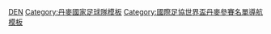 {{National squad
 | name      = 2010年世界盃足球賽丹麥參賽名單
 | bg        = #C8102E
 | fg        = white
 | bordercolor = #DCDCDC
 | country   = 丹麥
 | comp link = 2010年世界盃足球賽
 | comp      = 2010年世界盃足球賽
 | flag      = Denmark
 | p1        = [[湯馬士·蘇連遜|-{zh-hans:索伦森;zh-hk:蘇連遜;zh-tw:索倫森;}-]] 
 | p2        = [[克里斯蒂安·波尔森|-{zh-hans:C·波尔森;zh-hk:基斯甸·保臣;zh-tw:C·鮑爾森;}-]]
 | p3        = [[西蒙·凯尔|-{zh-hans:克亚尔;zh-hk:卡積亞;zh-tw:克亞爾;}-]]
 | p4        = [[丹尼尔·阿格|-{zh-hans:阿格;zh-hk:艾加;zh-tw:阿格;}-]]
 | p5        = [[威廉·基斯特|-{zh-hans:奎斯特;zh-hk:基斯特;zh-tw:奎斯特;}-]]
 | p6        = [[拿斯·積及臣|-{zh-hans:雅各布森;zh-hk:積及臣;zh-tw:雅各森;}-]]
 | p7        = [[丹尼爾·延森|-{zh-hans:延森;zh-hk:贊臣;zh-tw:延森;}-]]
 | p8        = [[耶斯佩尔·格伦夏尔|-{zh-hans:格伦夏尔;zh-hk:干查;zh-tw:格倫夏爾;}-]]
 | p9        = [[容·达尔·托马森|-{zh-hans:托马森;zh-hk:湯馬臣;zh-tw:托馬森;}-]]<small>（[[隊長 (足球)|隊長]]）</small>
 | p10       = [[马丁·约根森|-{zh-hans:约根森;zh-hk:佐真遜;zh-tw:約根森;}-]]
 | p11       = [[尼克拉斯·本特纳|-{zh-hans:本特纳;zh-hk:賓特拿;zh-tw:本特納;}-]]
 | p12       = [[托马斯·卡伦博格|-{zh-hans:卡伦博格;zh-hk:卡倫堡;zh-tw:卡倫博格;}-]]
 | p13       = [[佩尔·克罗尔德鲁普|-{zh-hans:克罗尔德鲁普;zh-hk:高特立;zh-tw:克羅爾德魯普;}-]]
 | p14       = [[雅各布·波尔森|-{zh-hans:J.波尔森;zh-hk:積及·保臣;zh-tw:J.鮑爾森;}-]] 
 | p15       = [[西蒙·波尔森|-{zh-hans:S.波尔森;zh-hk:西蒙·保臣;zh-tw:S.鮑爾森;}-]]
 | p16       = [[斯特凡·安德森|-{zh-hans:安德森;zh-hk:安達臣;zh-tw:安德森;}-]]
 | p17       = [[米凯尔·贝克曼|-{zh-hans:贝克曼;zh-hk:碧文;zh-tw:貝克曼;}-]]
 | p18       = [[瑟伦·拉森|-{zh-hans:拉森;zh-hk:拿臣;zh-tw:拉森;}-]]
 | p19       = [[丹尼斯·罗梅达尔|-{zh-hans:罗梅达尔;zh-hk:羅美度;zh-tw:羅梅達爾;}-]]
 | p20       = [[托马斯·埃内沃尔森|-{zh-hans:埃内沃尔德森;zh-hk:艾尼禾臣;zh-tw:埃內沃爾德森;}-]]
 | p21       = [[基斯甸·艾歷臣|-{zh-hans:埃里克森;zh-hk:艾歷臣;zh-tw:埃里克森;}-]]
 | p22       = [[耶斯佩尔·克里斯蒂安森|-{zh-hans:克里斯蒂安森;zh-hk:基斯甸臣;zh-tw:克里斯蒂安森;}-]]
 | p23       = [[帕特里克·姆蒂利加|-{zh-hans:姆蒂利加;zh-hk:美迪利加;zh-tw:姆蒂利加;}-]]
 | coach     = [[摩頓·奧臣|-{zh-hans:奥尔森;zh-hk:奧臣;zh-tw:奧森;}-]]
}}<noinclude>
[[Category:2010年世界杯足球赛参赛名单模板|DEN]]
[[Category:丹麥國家足球隊模板]]
[[Category:國際足協世界盃丹麥參賽名單導航模板]]
</noinclude>